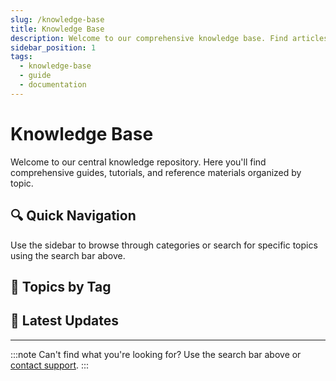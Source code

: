 ```yaml
---
slug: /knowledge-base
title: Knowledge Base
description: Welcome to our comprehensive knowledge base. Find articles, guides, and resources organized by topic.
sidebar_position: 1
tags:
  - knowledge-base
  - guide
  - documentation
---
```



# Knowledge Base

Welcome to our central knowledge repository. Here you'll find comprehensive guides, tutorials, and reference materials organized by topic.

## 🔍 Quick Navigation

Use the sidebar to browse through categories or search for specific topics using the search bar above.


## 📖 Topics by Tag

<TagList />

## 🔄 Latest Updates

<RecentDocs count={5} />

---

:::note
Can't find what you're looking for? Use the search bar above or [contact support](https://support.avgator.com).
:::
